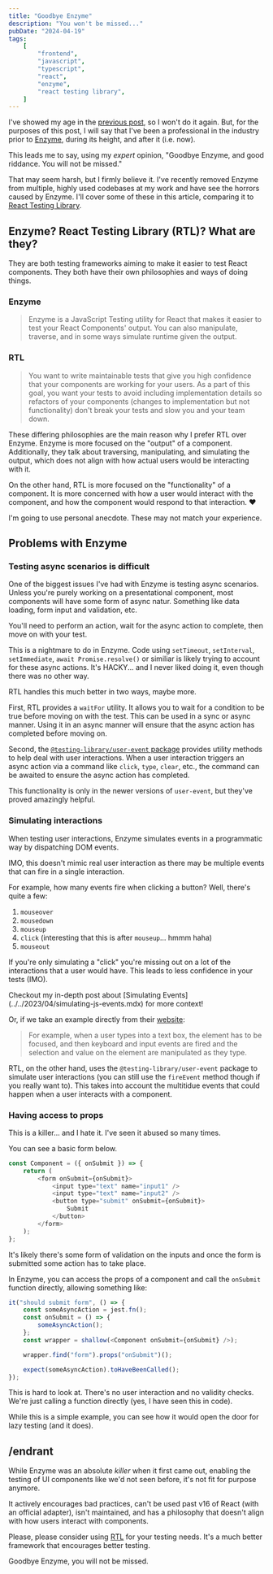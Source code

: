 ```yaml
---
title: "Goodbye Enzyme"
description: "You won't be missed..."
pubDate: "2024-04-19"
tags:
    [
        "frontend",
        "javascript",
        "typescript",
        "react",
        "enzyme",
        "react testing library",
    ]
---
```


<style>
    {`.twitter-tweet {
    margin-left: auto;
    margin-right: auto;
`}
</style>


I've showed my age in the [previous post](./snapshot-testing-sucks.md), so I won't do it again. But, for the
purposes of this post, I will say that I've been a professional in the industry prior to [Enzyme](https://enzymejs.github.io/enzyme/),
during its height, and after it (i.e. now).

This leads me to say, using my _expert_ opinion, "Goodbye Enzyme, and good riddance. You will not be missed."

That may seem harsh, but I firmly believe it. I've recently removed Enzyme from multiple, highly used codebases at my work
and have see the horrors caused by Enzyme. I'll cover some of these in this article, comparing it to [React Testing Library][rtl].

## Enzyme? React Testing Library (RTL)? What are they?

They are both testing frameworks aiming to make it easier to test React components. They both have their own philosophies
and ways of doing things.

### Enzyme

> Enzyme is a JavaScript Testing utility for React that makes it easier to test your React Components' output.
> You can also manipulate, traverse, and in some ways simulate runtime given the output.

### RTL

> You want to write maintainable tests that give you high confidence that your components are working for your users.
> As a part of this goal, you want your tests to avoid including implementation details so refactors of your components
> (changes to implementation but not functionality) don't break your tests and slow you and your team down.

<Tweet id="https://twitter.com/kentcdodds/status/977018512689455106" />

These differing philosophies are the main reason why I prefer RTL over Enzyme. Enzyme is more focused on the "output" of
a component. Additionally, they talk about traversing, manipulating, and simulating the output, which does not align
with how actual users would be interacting with it.

On the other hand, RTL is more focused on the "functionality" of a component. It is more concerned with how a user would
interact with the component, and how the component would respond to that interaction. ❤️

<Banner type="info">
    I'm going to use personal anecdote. These may not match your experience.
</Banner>

## Problems with Enzyme

### Testing async scenarios is difficult

One of the biggest issues I've had with Enzyme is testing async scenarios. Unless you're purely working on a presentational component, most components will have some form of async natur. Something like data loading, form input and validation, etc.

You'll need to perform an action, wait for the async action to complete, then move on with your test.

This is a nightmare to do in Enzyme. Code using `setTimeout`, `setInterval`, `setImmediate`, `await Promise.resolve()` or similiar is likely trying to account for these async actions. It's HACKY... and I never liked doing it, even though there was no other way.

RTL handles this much better in two ways, maybe more.

First, RTL provides a `waitFor` utility. It allows you to wait for a condition to be true before moving on with the test. This can be used in a sync or async manner. Using it in an async manner will ensure that the async action has completed before moving on.

Second, the [`@testing-library/user-event` package](https://testing-library.com/docs/user-event/intro/) provides utility methods to help deal with user interactions. When a user interaction triggers an async action via a command like `click`, `type`, `clear`, etc., the command can be awaited to ensure the async action has completed.

This functionality is only in the newer versions of `user-event`, but they've proved amazingly helpful.

### Simulating interactions

When testing user interactions, Enzyme simulates events in a programmatic way by dispatching DOM events.

IMO, this doesn't mimic real user interaction as there may be multiple events that can fire in a single interaction.

For example, how many events fire when clicking a button? Well, there's quite a few:

1. `mouseover`
2. `mousedown`
3. `mouseup`
4. `click` (interesting that this is after `mouseup`... hmmm haha)
5. `mouseout`

If you're only simulating a "click" you're missing out on a lot of the interactions that a user would have. This leads
to less confidence in your tests (IMO).

<Banner type="info">
    Checkout my in-depth post about [Simulating
    Events](../../2023/04/simulating-js-events.mdx) for more context!
</Banner>

Or, if we take an example directly from their [website](https://testing-library.com/docs/user-event/intro/):

> For example, when a user types into a text box, the element has to be focused, and then keyboard and input events are fired and the selection and value on the element are manipulated as they type.

RTL, on the other hand, uses the `@testing-library/user-event` package to simulate user interactions (you can still use the
`fireEvent` method though if you really want to). This takes into account the multitidue events that could happen when a user
interacts with a component.

### Having access to props

This is a killer... and I hate it. I've seen it abused so many times.

You can see a basic form below.

```js
const Component = ({ onSubmit }) => {
    return (
        <form onSubmit={onSubmit}>
            <input type="text" name="input1" />
            <input type="text" name="input2" />
            <button type="submit" onSubmit={onSubmit}>
                Submit
            </button>
        </form>
    );
};
```

It's likely there's some form of validation on the inputs and once the form is submitted some action has to take place.

In Enzyme, you can access the props of a component and call the `onSubmit` function directly, allowing something like:

```js
it("should submit form", () => {
    const someAsyncAction = jest.fn();
    const onSubmit = () => {
        someAsyncAction();
    };
    const wrapper = shallow(<Component onSubmit={onSubmit} />);

    wrapper.find("form").props("onSubmit")();

    expect(someAsyncAction).toHaveBeenCalled();
});
```

This is hard to look at. There's no user interaction and no validity checks. We're just calling a function directly (yes,
I have seen this in code).

While this is a simple example, you can see how it would open the door for lazy testing (and it does).

## /endrant

While Enzyme was an absolute _killer_ when it first came out, enabling the testing of UI components like we'd not seen before, it's
not fit for purpose anymore.

It actively encourages bad practices, can't be used past v16 of React (with an official adapter),
isn't maintained, and has a philosophy that doesn't align with how users interact with components.

Please, please consider using [RTL][rtl] for your testing needs. It's a much better framework that encourages better testing.

Goodbye Enzyme, you will not be missed.

<script async src="https://platform.twitter.com/widgets.js"></script>

[rtl]: (https://testing-library.com/docs/react-testing-library/intro/).
